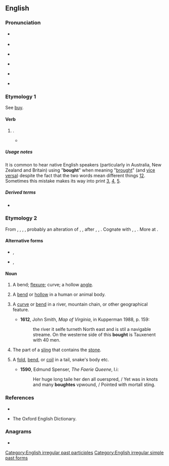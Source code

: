 ==English==

===Pronunciation===
* {{a|RP}} {{IPA|en|/bɔːt/}}
* {{rhymes|en|ɔːt|s=1}}
* {{a|GenAm}} {{IPA|en|/bɔt/}}
* {{audio|en|en-us-bought.ogg|Audio (US)}}
* {{a|cot-caught|Northern Cities Vowel Shift}} {{IPA|en|/bɑt/}}
* {{homophones|en|bot}} {{qualifier|in accents with the cot-caught merger}}

===Etymology 1===
See [[buy]].

====Verb====
{{head|en|verb form}}

# {{en-past of|buy}}.
#* {{quote-journal|en|title=No hiding place
|date=2013-05-25|volume=407|issue=8837|page=74|magazine={{w|The Economist}}
|url=http://www.economist.com/news/science-and-technology/21578357-plan-assess-peoples-personal-characteristics-their-twitter-streams-no
|passage=In America alone, people spent $170 billion on “direct marketing”—junk mail of both the physical and electronic varieties—last year. Yet of those who received unsolicited adverts through the post, only 3% '''bought''' anything as a result. If the bumf arrived electronically, the take-up rate was 0.1%. And for online adverts the “conversion” into sales was a minuscule 0.01%.}}
#: {{ux|en|She '''bought''' an expensive bag last week.}}
#: {{ux|en|People have '''bought''' gas masks.}}
#: {{ux|en|Our products can be '''bought''' at your local store.}}

=====Usage notes=====
It is common to hear native English speakers (particularly in Australia, New Zealand and Britain) using "'''bought'''" when meaning "[[brought]]" (and [[vice versa]]) despite the fact that the two words mean different things [http://wordconstructions.com.au/blog/2008/10/bought-or-brought/][http://www.beedictionary.com/common-errors/bought_vs_brought]. Sometimes this mistake makes its way into print [https://web.archive.org/web/20120304040514/http://thehoopla.com.au/relinquished/], [https://www.google.co.uk/books/edition/Diaries_Damsels_and_Dastardly_Deeds/NlskEAAAQBAJ?hl=en&gbpv=1&dq=%22brought+the+house%7Cproperty%7Cbusiness+from+them%22&pg=PT18&printsec=frontcover], [https://www.google.co.uk/books/edition/Journal_of_Further_Explorations_in_the_K/fOgtq8NjWusC?hl=en&gbpv=1&dq=%22I%7Cyou%7Che%7Cshe%7Cit%7Cwe%7Cthey+bring%7Cbrings%7Cbrought+it+from+me%7Cyou%7Chim%7Cher%7Cit%7Cus%7Cthem%22&pg=PA122&printsec=frontcover].

=====Derived terms=====
* {{l|en|overbought}}

===Etymology 2===
{{root|en|ine-pro|*bʰewgʰ-}}
From {{inh|en|enm|bought}}, {{m|enm|bowght}}, {{m|enm|bouȝt}}, {{m|enm|*buȝt}}, probably an alteration of {{m|enm|bight}}, {{m|enm|biȝt}}, {{m|enm|byȝt||bend, bight}} after {{m|enm|bowen}}, {{m|enm|buwen}}, {{m|enm|buȝen||to bow, bend}}. Cognate with {{cog|sco|boucht}}, {{m|sco|bucht}}, {{m|sco|bout||bend}}. More at {{l|en|bight}}.

====Alternative forms====
* {{l|en|bout}}, {{l|en|bowt}}
* {{l|en|boughte}}, {{l|en|bughte}}

====Noun====
{{en-noun}}

# {{lb|en|obsolete}} A bend; [[flexure]]; curve; a hollow [[angle]].
# {{lb|en|obsolete}} A [[bend]] or [[hollow]] in a human or animal body.
# {{lb|en|obsolete}} A [[curve]] or [[bend]] in a river, mountain chain, or other geographical feature.
#* '''1612''', John Smith, ''Map of Virginia'', in Kupperman 1988, p. 159:
#*: the river it selfe turneth North east and is stil a navigable streame. On the westerne side of this '''bought''' is Tauxenent with 40 men.
# {{lb|en|obsolete}} The part of a [[sling]] that contains the [[stone]].
# {{lb|en|obsolete}} A [[fold]], [[bend]], or [[coil]] in a tail, snake's body etc.
#* '''1590''', Edmund Spenser, ''The Faerie Queene'', I.i:
#*: Her huge long taile her den all ouerspred, / Yet was in knots and many '''boughtes''' vpwound, / Pointed with mortall sting.

===References===
* {{R:Webster 1913}}<br>
* The Oxford English Dictionary.

===Anagrams===
* {{anagrams|en|a=bghotu|hog tub|hog-tub|hogtub}}

[[Category:English irregular past participles]]
[[Category:English irregular simple past forms]]